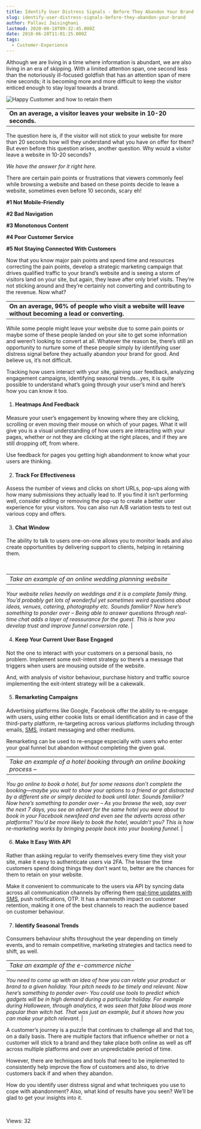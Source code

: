 ```yaml
---
title: Identify User Distress Signals - Before They Abandon Your Brand
slug: identify-user-distress-signals-before-they-abandon-your-brand
author: Pallavi Jaisinghani
lastmod: 2020-08-18T09:32:45.000Z
date: 2018-06-28T11:01:25.000Z
tags:
  - Customer-Experience
---
```


Although we are living in a time where information is abundant, we are also living in an era of skipping. With a limited attention span, one second less than the notoriously ill-focused goldfish that has an attention span of mere nine seconds; it is becoming more and more difficult to keep the visitor enticed enough to stay loyal towards a brand.


![Happy Customer and how to retain them](https://images-msg91.s3.ap-south-1.amazonaws.com/content/images/wordpress//2018/06/photo-1525332421884-c2f224a01519-300x192.jpg)




|  |
| --- |
| **On an average, a visitor leaves your website in 10-20 seconds.** |


The question here is, if the visitor will not stick to your website for more than 20 seconds how will they understand what you have on offer for them? But even before this question arises, another question. Why would a visitor leave a website in 10-20 seconds?


*We have the answer for it right here.*


There are certain pain points or frustrations that viewers commonly feel while browsing a website and based on these points decide to leave a website, sometimes even before 10 seconds, scary eh!


**#1 Not Mobile-Friendly**


**#2 Bad Navigation**


**#3 Monotonous Content**


**#4 Poor Customer Service**


**#5 Not Staying Connected With Customers**


Now that you know major pain points and spend time and resources correcting the pain points, develop a strategic marketing campaign that drives qualified traffic to your brand’s website and is seeing a storm of visitors land on your site, but again, they leave after only brief visits. They’re not sticking around and they’re certainly not converting and contributing to the revenue. Now what?




|  |
| --- |
| **On an average, 96% of people who visit a website will leave without becoming a lead or converting.** |


While some people might leave your website due to some pain points or maybe some of these people landed on your site to get some information and weren’t looking to convert at all. Whatever the reason be, there’s still an opportunity to nurture some of these people simply by identifying user distress signal before they actually abandon your brand for good. And believe us, it’s not difficult.


Tracking how users interact with your site, gaining user feedback, analyzing engagement campaigns, identifying seasonal trends…yes, it is quite possible to understand what’s going through your user’s mind and here’s how you can know it too.


1. ####  **Heatmaps And Feedback**


Measure your user’s engagement by knowing where they are clicking, scrolling or even moving their mouse on which of your pages. What it will give you is a visual understanding of how users are interacting with your pages, whether or not they are clicking at the right places, and if they are still dropping off, from where.


Use feedback for pages you getting high abandonment to know what your users are thinking.


2. ####  **Track For Effectiveness**


Assess the number of views and clicks on short URLs, pop-ups along with how many submissions they actually lead to. If you find it isn’t performing well, consider editing or removing the pop-up to create a better user experience for your visitors. You can also run A/B variation tests to test out various copy and offers.


3. ####  **Chat Window**


The ability to talk to users one-on-one allows you to monitor leads and also create opportunities by delivering support to clients, helping in retaining them.


 




|  |
| --- |
| *Take an example of an online wedding planning website*
*Your website relies heavily on weddings and it is a complete family thing. You’d probably get lots of wonderful yet sometimes weird questions about ideas, venues, catering, photography etc.*
*Sounds familiar?*
*Now here’s something to ponder over –*
*Being able to answer questions through real-time chat adds a layer of reassurance for the guest.*
*This is how you develop trust and improve funnel conversion rate.* |


4. ####  **Keep Your Current User Base Engaged**


Not the one to interact with your customers on a personal basis, no problem. Implement some exit-intent strategy so there’s a message that triggers when users are mousing outside of the website.


And, with analysis of visitor behaviour, purchase history and traffic source implementing the exit-intent strategy will be a cakewalk.


5. ####  **Remarketing Campaigns**


Advertising platforms like Google, Facebook offer the ability to re-engage with users, using either cookie lists or email identification and in case of the third-party platform, re-targeting across various platforms including through emails, [SMS](https://msg91.com/), instant messaging and other mediums.


Remarketing can be used to re-engage especially with users who enter your goal funnel but abandon without completing the given goal.




|  |
| --- |
| *Take an example of a hotel booking through an online booking process –*
*You go online to book a hotel, but for some reasons don’t complete the booking—maybe you wait to show your options to a friend or got distracted by a different site or simply decided to book until later.*
*Sounds familiar?*
*Now here’s something to ponder over –*
*As you browse the web, say over the next 7 days, you see an advert for the same hotel you were about to book in your Facebook newsfeed and even see the adverts across other platforms? You’d be more likely to book the hotel, wouldn’t you?*
*This is how re-marketing works by bringing people back into your booking funnel.* |


6. ####  **Make It Easy With API**


Rather than asking regular to verify themselves every time they visit your site, make it easy to authenticate users via 2FA. The lesser the time customers spend doing things they don’t want to, better are the chances for them to retain on your website.


Make it convenient to communicate to the users via API by syncing data across all communication channels by offering them [real-time updates with SMS](https://msg91.com/), push notifications, OTP. It has a mammoth impact on customer retention, making it one of the best channels to reach the audience based on customer behaviour.


7. ####  **Identify Seasonal Trends**


Consumers behaviour shifts throughout the year depending on timely events, and to remain competitive, marketing strategies and tactics need to shift, as well.




|  |
| --- |
| *Take an example of the e-commerce niche*
*You need to come up with an idea of how you can relate your product or brand to a given holiday. Your pitch needs to be timely and relevant.*
*Now here’s something to ponder over-*
*You could use tools to predict which gadgets will be in high demand during a particular holiday. For example during Halloween, through analytics, it was seen that fake blood was more popular than witch hat.*
*That was just an example, but it shows how you can make your pitch relevant.* |


A customer’s journey is a puzzle that continues to challenge all and that too, on a daily basis. There are multiple factors that influence whether or not a customer will stick to a brand and they take place both online as well as off across multiple platforms and over an unpredictable period of time.


However, there are techniques and tools that need to be implemented to consistently help improve the flow of customers and also, to drive customers back if and when they abandon.


How do you identify user distress signal and what techniques you use to cope with abandonment? Also, what kind of results have you seen? We’ll be glad to get your insights into it.


 


 Views: 32


